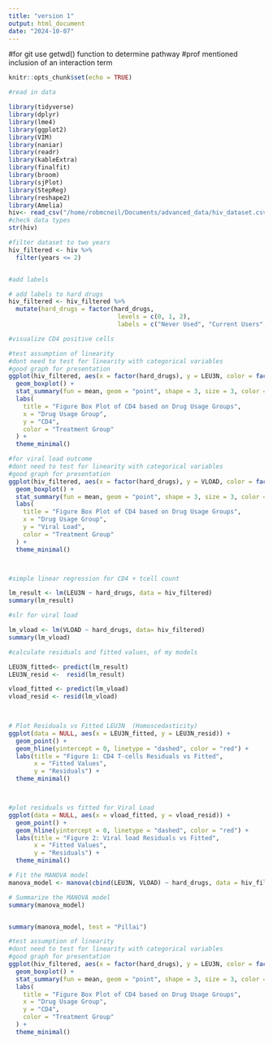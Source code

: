 ```yaml
---
title: "version 1"
output: html_document
date: "2024-10-07"
---
```


#for git use getwd() function to determine pathway 
#prof mentioned inclusion of an interaction term 
```r
knitr::opts_chunk$set(echo = TRUE)
```



```r

#read in data

library(tidyverse)
library(dplyr)
library(lme4)
library(ggplot2)
library(VIM)
library(naniar)
library(readr)
library(kableExtra)
library(finalfit)
library(broom)
library(sjPlot)
library(StepReg)
library(reshape2)
library(Amelia)
hiv<- read_csv("/home/robmcneil/Documents/advanced_data/hiv_dataset.csv")
#check data types
str(hiv)

```



```r
#filter dataset to two years
hiv_filtered <- hiv %>%
  filter(years <= 2)


#add labels 

# add labels to hard drugs
hiv_filtered <- hiv_filtered %>%
  mutate(hard_drugs = factor(hard_drugs, 
                              levels = c(0, 1, 2), 
                              labels = c("Never Used", "Current Users", "Previous Users")))
```


```r
#visualize CD4 positive cells

#test assumption of linearity 
#dont need to test for linearity with categorical variables 
#good graph for presentation 
ggplot(hiv_filtered, aes(x = factor(hard_drugs), y = LEU3N, color = factor(hard_drugs))) +
  geom_boxplot() +
  stat_summary(fun = mean, geom = "point", shape = 3, size = 3, color = "black") +  # Adds mean points
  labs(
    title = "Figure Box Plot of CD4 based on Drug Usage Groups",
    x = "Drug Usage Group",
    y = "CD4",
    color = "Treatment Group"
  ) +
  theme_minimal()
```


```r

#for viral load outcome
#dont need to test for linearity with categorical variables 
#good graph for presentation 
ggplot(hiv_filtered, aes(x = factor(hard_drugs), y = VLOAD, color = factor(hard_drugs))) +
  geom_boxplot() +
  stat_summary(fun = mean, geom = "point", shape = 3, size = 3, color = "black") +  # Adds mean points
  labs(
    title = "Figure Box Plot of CD4 based on Drug Usage Groups",
    x = "Drug Usage Group",
    y = "Viral Load",
    color = "Treatment Group"
  ) +
  theme_minimal()




```

```r

#simple linear regression for CD4 + tcell count

lm_result <- lm(LEU3N ~ hard_drugs, data = hiv_filtered)
summary(lm_result)

#slr for viral load 

lm_vload <- lm(VLOAD ~ hard_drugs, data= hiv_filtered)
summary(lm_vload)

```

```r

#calculate residuals and fitted values, of my models 

LEU3N_fitted<- predict(lm_result)
LEU3N_resid <-  resid(lm_result)

vload_fitted <- predict(lm_vload)
vload_resid <- resid(lm_vload)

 


```


```r

# Plot Residuals vs Fitted LEU3N  (Homoscedasticity)
ggplot(data = NULL, aes(x = LEU3N_fitted, y = LEU3N_resid)) +
  geom_point() +
  geom_hline(yintercept = 0, linetype = "dashed", color = "red") +
  labs(title = "Figure 1: CD4 T-cells Residuals vs Fitted", 
       x = "Fitted Values",
       y = "Residuals") +
  theme_minimal()



#plot residuals vs fitted for Viral Load
ggplot(data = NULL, aes(x = vload_fitted, y = vload_resid)) +
  geom_point() +
  geom_hline(yintercept = 0, linetype = "dashed", color = "red") +
  labs(title = "Figure 2: Viral load Residuals vs Fitted", 
       x = "Fitted Values",
       y = "Residuals") +
  theme_minimal()

```


```r


# Fit the MANOVA model
manova_model <- manova(cbind(LEU3N, VLOAD) ~ hard_drugs, data = hiv_filtered)

# Summarize the MANOVA model
summary(manova_model)


summary(manova_model, test = "Pillai") 

```

```r


#test assumption of linearity 
#dont need to test for linearity with categorical variables 
#good graph for presentation 
ggplot(hiv_filtered, aes(x = factor(hard_drugs), y = LEU3N, color = factor(hard_drugs))) +
  geom_boxplot() +
  stat_summary(fun = mean, geom = "point", shape = 3, size = 3, color = "black") +  # Adds mean points
  labs(
    title = "Figure Box Plot of CD4 based on Drug Usage Groups",
    x = "Drug Usage Group",
    y = "CD4",
    color = "Treatment Group"
  ) +
  theme_minimal()
```







